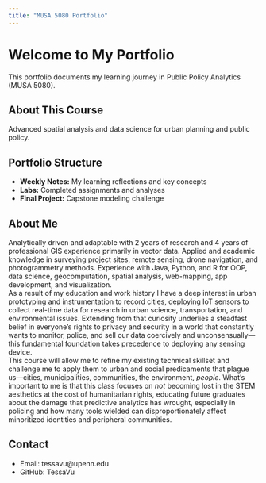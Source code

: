 ```yaml
---
title: "MUSA 5080 Portfolio"
---
```


# Welcome to My Portfolio
This portfolio documents my learning journey in Public Policy Analytics (MUSA 5080).

## About This Course
Advanced spatial analysis and data science for urban planning and public policy.

## Portfolio Structure
- **Weekly Notes:** My learning reflections and key concepts
- **Labs:** Completed assignments and analyses
- **Final Project:** Capstone modeling challenge

## About Me
Analytically driven and adaptable with 2 years of research and 4 years of professional GIS experience primarily in vector data. Applied and academic knowledge in surveying project sites, remote sensing, drone navigation, and photogrammetry methods. Experience with Java, Python, and R for OOP, data science, geocomputation, spatial analysis, web-mapping, app development, and visualization.<br />
As a result of my education and work history I have a deep interest in urban prototyping and instrumentation to record cities, deploying IoT sensors to collect real-time data for research in urban science, transportation, and environmental issues. Extending from that curiosity underlies a steadfast belief in everyone's rights to privacy and security in a world that constantly wants to monitor, police, and sell our data coercively and unconsensually—this fundamental foundation takes precedence to deploying any sensing device.<br />
This course will allow me to refine my existing technical skillset and challenge me to apply them to urban and social predicaments that plague us—cities, municipalities, communities, the environment, *people*. What's important to me is that this class focuses on *not* becoming lost in the STEM aesthetics at the cost of humanitarian rights, educating future graduates about the damage that predictive analytics has wrought, especially in policing and how many tools wielded can disproportionately affect minoritized identities and peripheral communities.

## Contact
- Email: tessavu@upenn.edu
- GitHub: TessaVu
